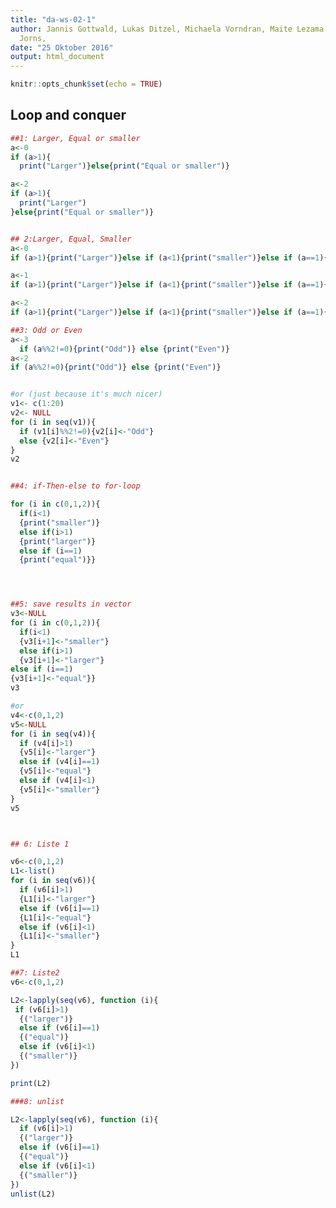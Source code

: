 ```yaml
---
title: "da-ws-02-1"
author: Jannis Gottwald, Lukas Ditzel, Michaela Vorndran, Maite Lezama Valdez, Alexander
  Jorns,
date: "25 Oktober 2016"
output: html_document
---
```


```r
knitr::opts_chunk$set(echo = TRUE)
```

## Loop and conquer


```r

##1: Larger, Equal or smaller
a<-0
if (a>1){
  print("Larger")}else{print("Equal or smaller")}

a<-2
if (a>1){
  print("Larger")
}else{print("Equal or smaller")}


## 2:Larger, Equal, Smaller
a<-0
if (a>1){print("Larger")}else if (a<1){print("smaller")}else if (a==1){print("Equal")}

a<-1
if (a>1){print("Larger")}else if (a<1){print("smaller")}else if (a==1){print("Equal")}

a<-2
if (a>1){print("Larger")}else if (a<1){print("smaller")}else if (a==1){print("Equal")}

##3: Odd or Even
a<-3
  if (a%%2!=0){print("Odd")} else {print("Even")}
a<-2
if (a%%2!=0){print("Odd")} else {print("Even")}


#or (just because it's much nicer)
v1<- c(1:20)
v2<- NULL
for (i in seq(v1)){
  if (v1[i]%%2!=0){v2[i]<-"Odd"} 
  else {v2[i]<-"Even"}
}
v2


##4: if-Then-else to for-loop

for (i in c(0,1,2)){
  if(i<1)
  {print("smaller")}
  else if(i>1)
  {print("larger")}
  else if (i==1)
  {print("equal")}}




##5: save results in vector
v3<-NULL
for (i in c(0,1,2)){
  if(i<1)
  {v3[i+1]<-"smaller"}
  else if(i>1)
  {v3[i+1]<-"larger"}
else if (i==1)
{v3[i+1]<-"equal"}}
v3

#or
v4<-c(0,1,2)
v5<-NULL
for (i in seq(v4)){
  if (v4[i]>1)
  {v5[i]<-"larger"}
  else if (v4[i]==1)
  {v5[i]<-"equal"}
  else if (v4[i]<1)
  {v5[i]<-"smaller"}
}
v5



## 6: Liste 1

v6<-c(0,1,2)
L1<-list()
for (i in seq(v6)){
  if (v6[i]>1)
  {L1[i]<-"larger"}
  else if (v6[i]==1)
  {L1[i]<-"equal"}
  else if (v6[i]<1)
  {L1[i]<-"smaller"}
}
L1

##7: Liste2
v6<-c(0,1,2)

L2<-lapply(seq(v6), function (i){
 if (v6[i]>1)
  {("larger")}
  else if (v6[i]==1)
  {("equal")}
  else if (v6[i]<1)
  {("smaller")}
})

print(L2)

###8: unlist

L2<-lapply(seq(v6), function (i){
  if (v6[i]>1)
  {("larger")}
  else if (v6[i]==1)
  {("equal")}
  else if (v6[i]<1)
  {("smaller")}
})
unlist(L2)



```
